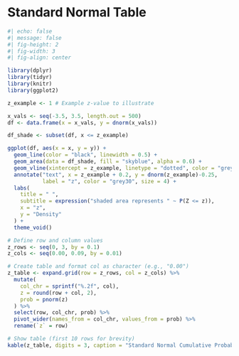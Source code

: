 # Standard Normal Table {#sec-normaltbl .appendix}

```r
#| echo: false
#| message: false
#| fig-height: 2
#| fig-width: 3
#| fig-align: center

library(dplyr)
library(tidyr)
library(knitr)
library(ggplot2)

z_example <- 1 # Example z-value to illustrate

x_vals <- seq(-3.5, 3.5, length.out = 500)
df <- data.frame(x = x_vals, y = dnorm(x_vals))

df_shade <- subset(df, x <= z_example)

ggplot(df, aes(x = x, y = y)) +
  geom_line(color = "black", linewidth = 0.5) +
  geom_area(data = df_shade, fill = "skyblue", alpha = 0.6) +
  geom_vline(xintercept = z_example, linetype = "dotted", color = "grey30") +
  annotate("text", x = z_example + 0.2, y = dnorm(z_example)-0.25, 
           label = "z", color = "grey30", size = 4) +
  labs(
    title = " ",
    subtitle = expression("shaded area represents " ~ P(Z <= z)),
    x = "z",
    y = "Density"
  ) +
  theme_void()

# Define row and column values
z_rows <- seq(0, 3, by = 0.1)
z_cols <- seq(0.00, 0.09, by = 0.01)

# Create table and format col as character (e.g., "0.00")
z_table <- expand.grid(row = z_rows, col = z_cols) %>%
  mutate(
    col_chr = sprintf("%.2f", col),
    z = round(row + col, 2),
    prob = pnorm(z)
  ) %>%
  select(row, col_chr, prob) %>%
  pivot_wider(names_from = col_chr, values_from = prob) %>%
  rename(`z` = row)

# Show table (first 10 rows for brevity)
kable(z_table, digits = 3, caption = "Standard Normal Cumulative Probabilities: $\\Phi(z) = P(Z \\leq z)$")
```
